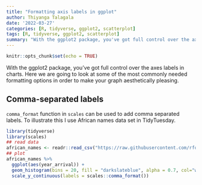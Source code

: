 ```yaml
---
title: "Formatting axis labels in ggplot"
author: Thiyanga Talagala
date: '2022-03-27'
categories: [R, tidyverse, ggplot2, scatterplot]
tags: [R, tidyverse, ggplot2, scatterplot]
summary: "With the ggplot2 package, you've got full control over the axes labels in charts. Here we are going to look at some of the most commonly needed formatting options in order to make your graph aesthetically pleasing"
---
```


```r
knitr::opts_chunk$set(echo = TRUE)
```


With the ggplot2 package, you've got full control over the axes labels in charts. Here we are going to look at some of the most commonly needed formatting options in order to make your graph aesthetically pleasing.

## Comma-separated labels

`comma_format` function in `scales` can be used to add comma separated labels. To illustrate this I use African names data set in TidyTuesday.

```r
library(tidyverse)
library(scales) 
## read data
african_names <- readr::read_csv("https://raw.githubusercontent.com/rfordatascience/tidytuesday/master/data/2020/2020-06-16/african_names.csv")
## plot
african_names %>%
  ggplot(aes(year_arrival)) +
  geom_histogram(bins = 20, fill = "darkslateblue", alpha = 0.7, col="white") +
  scale_y_continuous(labels = scales::comma_format()) 
```






